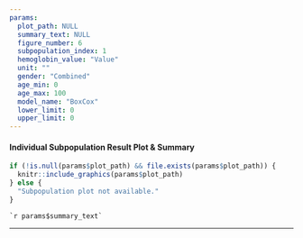 ```yaml
---
params:
  plot_path: NULL
  summary_text: NULL
  figure_number: 6
  subpopulation_index: 1
  hemoglobin_value: "Value"
  unit: ""
  gender: "Combined"
  age_min: 0
  age_max: 100
  model_name: "BoxCox"
  lower_limit: 0
  upper_limit: 0
---
```


#### **Individual Subpopulation Result Plot & Summary**
```r
if (!is.null(params$plot_path) && file.exists(params$plot_path)) {
  knitr::include_graphics(params$plot_path)
} else {
  "Subpopulation plot not available."
}
```

```
`r params$summary_text`
```

<hr>


